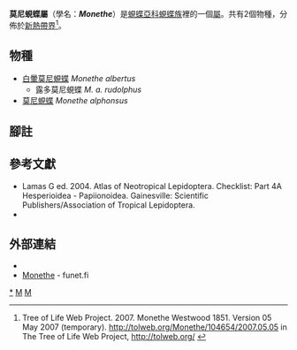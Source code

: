 {{NoteTA
|G1=Butterfly
}}
{{Automatic Taxobox
| taxon = Monethe
| authority = Westwood, 1851
| image = Monethealbertus.JPG
| image_caption = [[白暈莫尼蜆蝶|白暈莫尼蜆蝶]]<br />''Monethe albertus''
| type_species = [[莫尼蜆蝶|莫尼蜆蝶]]<br />''Hesperia alphonsus''
| type_species_authority = Fabricius, 1793
| subdivision_ranks = 物種
| subdivision = 共2種，詳閱正文。
| synonyms =
}}

'''莫尼蜆蝶屬'''（學名：'''''Monethe'''''）是[[蜆蝶亞科|蜆蝶亞科]][[蜆蝶族|蜆蝶族]]裡的一個[[屬|屬]]。共有2個物種，分佈於[[新熱帶界|新熱帶界]]<ref>Tree of Life Web Project. 2007. Monethe Westwood 1851. Version 05 May 2007 (temporary). http://tolweb.org/Monethe/104654/2007.05.05 in The Tree of Life Web Project, http://tolweb.org/ {{Wayback|url=http://tolweb.org/ |date=20110515100516 }} {{en}}</ref>。

== 物種 ==
* [[白暈莫尼蜆蝶|白暈莫尼蜆蝶]] ''Monethe albertus''
** 露多莫尼蜆蝶 ''M. a. rudolphus''
* [[莫尼蜆蝶|莫尼蜆蝶]] ''Monethe alphonsus''

== 腳註 ==
{{reflist}}

== 參考文獻 ==
* Lamas G ed. 2004. Atlas of Neotropical Lepidoptera. Checklist: Part 4A Hesperioidea - Papiionoidea. Gainesville: Scientific Publishers/Association of Tropical Lepidoptera.
* {{Cite book | author = 寿建新, 周尧, 李宇飞 | title = 世界蝴蝶分類名錄 | location = 中國 | publisher = 陝西科學技術出版社 | date = 2006-04-01 | ISBN = 9787536936768}}

== 外部連結 ==
* {{Commons category-inline| Monethe}}
* [http://ftp.funet.fi/pub/sci/bio/life/insecta/lepidoptera/ditrysia/papilionoidea/riodinidae/monethe/ Monethe] - funet.fi

{{蜆蝶亞科}}
{{Taxonbar}}
[[Category:莫尼蜆蝶屬|*]]
[[Category:蜆蝶族|M]]
[[Category:_1851年描述的分类群|M]]